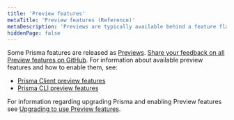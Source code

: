 ```yaml
---
title: 'Preview features'
metaTitle: 'Preview features (Reference)'
metaDescription: 'Previews are typically available behind a feature flag or require some form of opt-in.'
hiddenPage: false
---
```


<TopBlock>

Some Prisma features are released as [Previews](/about/prisma/releases#preview). [Share your feedback on all Preview features on GitHub](https://github.com/prisma/prisma/issues/3108). For information about available preview features and how to enable them, see:

- [Prisma Client preview features](client-preview-features)
- [Prisma CLI preview features](cli-preview-features)

For information regarding upgrading Prisma and enabling Preview features see [Upgrading to use Preview features](/guides/upgrade-guides/upgrading-to-use-preview-features).

</TopBlock>
